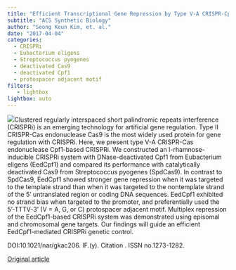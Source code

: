 ```yaml
---
title: "Efficient Transcriptional Gene Repression by Type V-A CRISPR-Cpf1 from Eubacterium eligens"
subtitle: "ACS Synthetic Biology"
author: "Seong Keun Kim, et. al."
date: "2017-04-04"
categories:
  - CRISPRi
  - Eubacterium eligens
  - Streptococcus pyogenes
  - deactivated Cas9
  - deactivated Cpf1
  - protospacer adjacent motif
filters:
   - lightbox
lightbox: auto
---
```


![](images/paste-F06BA6C7.png)Clustered regularly interspaced short palindromic repeats interference (CRISPRi) is an emerging technology for artificial gene regulation. Type II CRISPR-Cas endonuclease Cas9 is the most widely used protein for gene regulation with CRISPRi. Here, we present type V-A CRISPR-Cas endonuclease Cpf1-based CRISPRi. We constructed an l-rhamnose-inducible CRISPRi system with DNase-deactivated Cpf1 from Eubacterium eligens (EedCpf1) and compared its performance with catalytically deactivated Cas9 from Streptococcus pyogenes (SpdCas9). In contrast to SpdCas9, EedCpf1 showed stronger gene repression when it was targeted to the template strand than when it was targeted to the nontemplate strand of the 5' untranslated region or coding DNA sequences. EedCpf1 exhibited no strand bias when targeted to the promoter, and preferentially used the 5'-TTTV-3' (V = A, G, or C) protospacer adjacent motif. Multiplex repression of the EedCpf1-based CRISPRi system was demonstrated using episomal and chromosomal gene targets. Our findings will guide an efficient EedCpf1-mediated CRISPRi genetic control.

DOI:10.1021/nar/gkac206. IF.(y). Citation . ISSN no.1273-1282.

[Original article](https://pubmed.ncbi.nlm.nih.gov/28375596/){.external target="_blank"}
